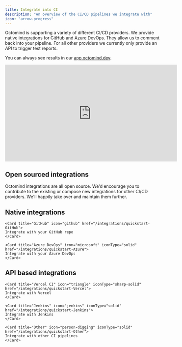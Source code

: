 ```yaml
---
title: Integrate into CI
description: "An overview of the CI/CD pipelines we integrate with"
icon: "arrow-progress"
---
```


Octomind is supporting a variety of different CI/CD providers.
We provide native integrations for GitHub and Azure DevOps. They allow us to comment back into your pipeline.
For all other providers we currently only provide an API to trigger test reports.

You can always see results in our [app.octomind.dev](https://app.octomind.dev/?utm_source=docs&utm_medium=txt-lnk).

<iframe
  width="560"
  height="315"
  src="https://www.youtube.com/embed/UuySBqXW5Ss?si=fF4UHZt42h-nMcVb"
  title="YouTube video player"
  frameborder="0"
  allow="accelerometer; autoplay; clipboard-write; encrypted-media; gyroscope; picture-in-picture; web-share"
  referrerpolicy="strict-origin-when-cross-origin"
  allowfullscreen
></iframe>

## Open sourced integrations

Octomind integrations are all open source. We'd encourage you to contribute to the existing or compose new integrations for other CI/CD providers.
We'll happily take over and maintain them further.

## Native integrations

<CardGroup cols="2">

    <Card title="GitHub" icon="github" href="/integrations/quickstart-GitHub">
    Integrate with your GitHub repo
    </Card>

    <Card title="Azure DevOps" icon="microsoft" iconType="solid" href="/integrations/quickstart-Azure">
    Integrate with your Azure DevOps
    </Card>

</CardGroup>

<div class="mt-8" />

## API based integrations

<CardGroup cols="2">

    <Card title="Vercel CI" icon="triangle" iconType="sharp-solid" href="/integrations/quickstart-Vercel">
    Integrate with Vercel
    </Card>

    <Card title="Jenkins" icon="jenkins" iconType="solid" href="/integrations/quickstart-Jenkins">
    Integrate with Jenkins
    </Card>

    <Card title="Other" icon="person-digging" iconType="solid" href="/integrations/quickstart-Other">
    Integrate with other CI pipelines
    </Card>

</CardGroup>

<div class="mt-8" />
